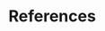 # References {-}

\markboth{References}{References} <!-- This manually sets the header for this unnumbered chapter -->

\setlength{\parindent}{-0.5in} <!-- config from papaja -->
\setlength{\leftskip}{0.5in}
\setlength{\parskip}{8pt}

<!-- \nocite{ito_control_2008} -->
